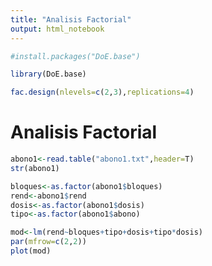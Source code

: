 ```yaml
---
title: "Analisis Factorial"
output: html_notebook
---
```




```r
#install.packages("DoE.base")

library(DoE.base)

```

```r
fac.design(nlevels=c(2,3),replications=4)

```
# Analisis Factorial 

```r
abono1<-read.table("abono1.txt",header=T)
str(abono1)

```

```r
bloques<-as.factor(abono1$bloques)
rend<-abono1$rend
dosis<-as.factor(abono1$dosis)
tipo<-as.factor(abono1$abono)

```


```r
mod<-lm(rend~bloques+tipo+dosis+tipo*dosis)
par(mfrow=c(2,2))
plot(mod)

```


